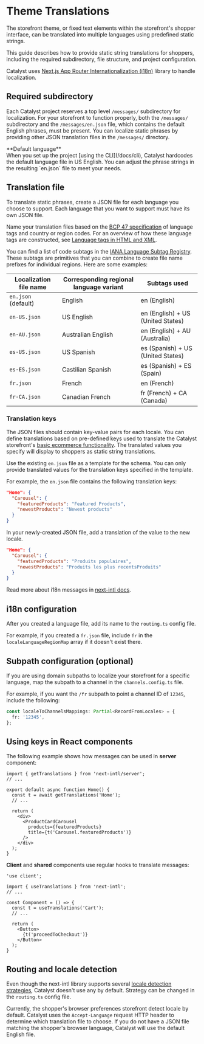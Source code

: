 
# Theme Translations

The storefront theme, or fixed text elements within the storefront's shopper interface, can be translated into multiple languages using predefined static strings.

This guide describes how to provide static string translations for shoppers, including the required subdirectory, file structure, and project configuration.

Catalyst uses [Next.js App Router Internationalization (i18n)](https://next-intl-docs.vercel.app/docs/getting-started/app-router) library to handle localization.

## Required subdirectory

Each Catalyst project reserves a top level `/messages/` subdirectory for localization.
For your storefront to function properly, both the `/messages/` subdirectory and the `/messages/en.json` file, which contains the default English phrases, must be present.
You can localize static phrases by providing other JSON translation files in the `/messages/` directory.

<Callout type="info">
**Default language**<br />
When you set up the project [using the CLI](/docs/cli), Catalyst hardcodes the default language file in US English. You can adjust the phrase strings in the resulting `en.json` file to meet your needs.
</Callout>

## Translation file

To translate static phrases, create a JSON file for each language you choose to support. Each language that you want to support must have its own JSON file.

Name your translation files based on the [BCP 47 specification](https://tools.ietf.org/html/bcp47) of language tags and country or region codes. For an overview of how these language tags are constructed, see [Language tags in HTML and XML](http://www.w3.org/International/articles/language-tags/).

You can find a list of code subtags in the [IANA Language Subtag Registry](http://www.iana.org/assignments/language-subtag-registry). These subtags are primitives that you can combine to create file name prefixes for individual regions. Here are some examples:

| Localization file name | Corresponding regional language variant | Subtags used |
| ----------- | ----------- | ----------- |
| `en.json` (default) | English | en (English) |
| `en-US.json` | US English | en (English) + US (United States) |
| `en-AU.json` | Australian English | en (English) + AU (Australia) |
| `es-US.json` | US Spanish | es (Spanish) + US (United States) |
| `es-ES.json` | Castilian Spanish | es (Spanish) + ES (Spain) |
| `fr.json` | French | en (French) |
| `fr-CA.json` | Canadian French | fr (French) + CA (Canada) |

### Translation keys

The JSON files should contain key-value pairs for each locale. You can define translations based on pre-defined keys used to translate the Catalyst storefront's [basic ecommerce functionality](/docs#ecommerce-functionality). The translated values you specify will display to shoppers as static string translations.

Use the existing `en.json` file as a template for the schema. You can only provide translated values for the translation keys specified in the template.

For example, the `en.json` file contains the following translation keys:

```json
"Home": {
  "Carousel": {
    "featuredProducts": "Featured Products",
    "newestProducts": "Newest products"
  }
}
```

In your newly-created JSON file, add a translation of the value to the new locale.

```json
"Home": {
  "Carousel": {
    "featuredProducts": "Produits populaires",
    "newestProducts": "Produits les plus recentsProduits"
  }
}
```

Read more about i18n messages in [next-intl docs](https://next-intl-docs.vercel.app/docs/usage/messages).

## i18n configuration

After you created a language file, add its name to the `routing.ts` config file.

For example, if you created a `fr.json` file, include `fr` in the `localeLanguageRegionMap` array if it doesn't exist there.

## Subpath configuration (optional)

If you are using domain subpaths to localize your storefront for a specific language, map the subpath to a channel in the `channels.config.ts` file.

For example, if you want the `/fr` subpath to point a channel ID of `12345`, include the following:

```ts
const localeToChannelsMappings: Partial<RecordFromLocales> = {
  fr: '12345',
};
```

## Using keys in React components

The following example shows how messages can be used in **server** component:

```tsx
import { getTranslations } from 'next-intl/server';
// ...

export default async function Home() {
  const t = await getTranslations('Home');
  // ...

  return (
    <div>
      <ProductCardCarousel
        products={featuredProducts}
        title={t('Carousel.featuredProducts')}
      />
    </div>
  );
}
```

**Client** and **shared** components use regular hooks to translate messages:

```tsx
'use client';

import { useTranslations } from 'next-intl';
// ...

const Component = () => {
  const t = useTranslations('Cart');
  // ...

  return (
    <Button>
      {t('proceedToCheckout')}
    </Button>
  );
}
```

## Routing and locale detection

Even though the next-intl library supports several [locale detection strategies](https://next-intl-docs.vercel.app/docs/routing/middleware#strategies), Catalyst doesn't use any by default. Strategy can be changed in the `routing.ts` config file.

Currently, the shopper's browser preferences storefront detect locale by default. Catalyst uses the `Accept-Language` request HTTP header to determine which translation file to choose. If you do not have a JSON file matching the shopper's browser language, Catalyst will use the default English file.
